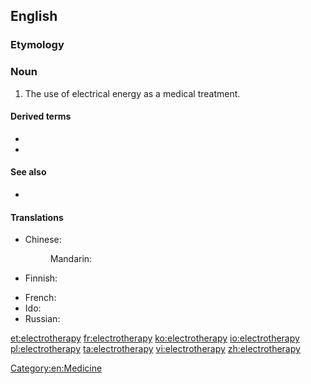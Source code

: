 ==English==
{{wikipedia}}

===Etymology===
{{prefix|electro|therapy|lang=en}}

===Noun===
{{en-noun|electrotherapies}}

# The use of electrical energy as a medical treatment.

====Derived terms====
* {{l|en|electrotherapist}}
* {{l|en|electrotherapeutic}}

====See also====
* {{l|en|electroanesthesia}}

====Translations====
{{trans-top|use of electrical energy as a medical treatment}}
* Chinese:
*: Mandarin: {{t-needed|cmn}}
* Finnish: {{t|fi|elektroterapia}}
{{trans-mid}}
* French: {{t-needed|fr}}
* Ido: {{t+|io|elektroterapio}}
* Russian: {{t+|ru|электротерапи́я|f|sc=Cyrl}}
{{trans-bottom}}

[[Category:en:Medicine]]

[[et:electrotherapy]]
[[fr:electrotherapy]]
[[ko:electrotherapy]]
[[io:electrotherapy]]
[[pl:electrotherapy]]
[[ta:electrotherapy]]
[[vi:electrotherapy]]
[[zh:electrotherapy]]